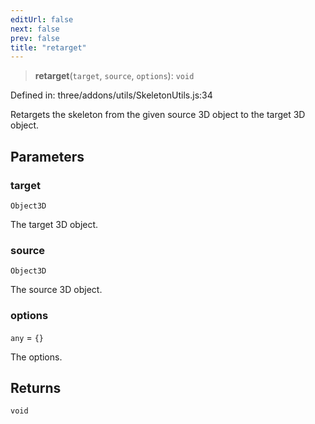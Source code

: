 ```yaml
---
editUrl: false
next: false
prev: false
title: "retarget"
---
```


> **retarget**(`target`, `source`, `options`): `void`

Defined in: three/addons/utils/SkeletonUtils.js:34

Retargets the skeleton from the given source 3D object to the
target 3D object.

## Parameters

### target

`Object3D`

The target 3D object.

### source

`Object3D`

The source 3D object.

### options

`any` = `{}`

The options.

## Returns

`void`
